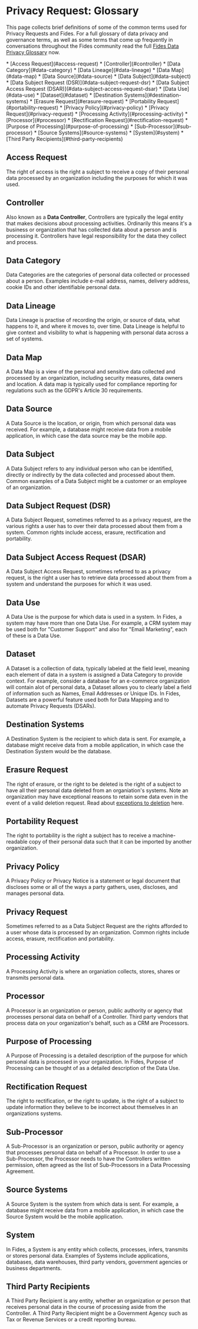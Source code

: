 
# Privacy Request: Glossary


This page collects brief definitions of some of the common terms used for Privacy Requests and Fides.
For a full glossary of data privacy and governance terms, as well as some terms that come up frequently in conversations throughout the Fides community read the full [Fides Data Privacy Glossary](#LINK) now.

<div class="glossary-list">
* [Access Request](#access-request)
* [Controller](#controller)
* [Data Category](#data-category)
* [Data Lineage](#data-lineage)
* [Data Map](#data-map)
* [Data Source](#data-source)
* [Data Subject](#data-subject)
* [Data Subject Request (DSR)](#data-subject-request-dsr)
* [Data Subject Access Request (DSAR)](#data-subject-access-request-dsar)
* [Data Use](#data-use)
* [Dataset](#dataset)
* [Destination Systems](#destination-systems)
* [Erasure Request](#erasure-request)
* [Portability Request](#portability-request)
* [Privacy Policy](#privacy-policy)
* [Privacy Request](#privacy-request)
* [Processing Activity](#processing-activity)
* [Processor](#processor)
* [Rectification Request](#rectification-request)
* [Purpose of Processing](#purpose-of-processing)
* [Sub-Processor](#sub-processor)
* [Source Systems](#source-systems)
* [System](#system)
* [Third Party Recipients](#third-party-recipients)
</div>

## Access Request
The right of access is the right a subject to receive a copy of their personal data processed by an organization including the purposes for which it was used.

## Controller
Also known as a **Data Controller**, Controllers are typically the legal entity that makes decisions about processing activities. Ordinarily this means it's a business or organization that has collected data about a person and is processing it. Controllers have legal responsibility for the data they collect and process. 

## Data Category
Data Categories are the categories of personal data collected or processed about a person. Examples include e-mail address, names, delivery address, cookie IDs and other identifiable personal data.

## Data Lineage
Data Lineage is practise of recording the origin, or source of data, what happens to it, and where it moves to, over time. Data Lineage is helpful to give context and visibility to what is happening with personal data across a set of systems.

## Data Map
A Data Map is a view of the personal and sensitive data collected and processed by an organization, including security measures, data owners and location. A data map is typically used for compliance reporting for regulations such as the GDPR's Article 30 requirements.

## Data Source
A Data Source is the location, or origin, from which personal data was received. For example, a database might receive data from a mobile application, in which case the data source may be the mobile app.

## Data Subject
A Data Subject refers to any individual person who can be identified, directly or indirectly by the data collected and processed about them. Common examples of a Data Subject might be a customer or an employee of an organization.

## Data Subject Request (DSR)
A Data Subject Request, sometimes referred to as a privacy request, are the various rights a user has to over their data processed about them from a system. Common rights include access, erasure, rectification and portability.

## Data Subject Access Request (DSAR)
A Data Subject Access Request, sometimes referred to as a privacy request, is the right a user has to retrieve data processed about them from a system and understand the purposes for which it was used.

## Data Use
A Data Use is the purpose for which data is used in a system. In Fides, a system may have more than one Data Use. For example, a CRM system may be used both for "Customer Support" and also for "Email Marketing", each of these is a Data Use.

## Dataset
A Dataset is a collection of data, typically labeled at the field level, meaning each element of data in a system is assigned a Data Category to provide context. For example, consider a database for an e-commerce organization will contain alot of personal data, a Dataset allows you to clearly label a field of information such as Names, Email Addresses or Unique IDs. In Fides, Datasets are a powerful feature used both for Data Mapping and to automate Privacy Requests (DSARs).

## Destination Systems
A Destination System is the recipient to which data is sent. For example, a database might receive data from a mobile application, in which case the Destination System would be the database.

## Erasure Request
The right of erasure, or the right to be deleted is the right of a subject to have all their personal data deleted from an organiation's systems. Note an organization may have exceptional reasons to retain some data even in the event of a valid deletion request. Read about [exceptions to deletion](privacy-requests-fundamentals#exceptions-to-privacy-requests) here.

## Portability Request
The right to portability is the right a subject has to receive a machine-readable copy of their personal data such that it can be imported by another organization. 

## Privacy Policy
A Privacy Policy or Privacy Notice is a statement or legal document that discloses some or all of the ways a party gathers, uses, discloses, and manages personal data.

## Privacy Request
Sometimes referred to as a Data Subject Request are the rights afforded to a user whose data is processed by an organization. Common rights include access, erasure, rectification and portability.

## Processing Activity
A Processing Activity is where an organiation collects, stores, shares or transmits personal data.

## Processor
A Processor is an organization or person, public authority or agency that processes personal data on behalf of a Controller. Third party vendors that process data on your organization's behalf, such as a CRM are Processors.

## Purpose of Processing
A Purpose of Processing is a detailed description of the purpose for which personal data is processed in your organization. In Fides, Purpose of Processing can be thought of as a detailed description of the Data Use.

## Rectification Request
The right to rectification, or the right to update, is the right of a subject to update information they believe to be incorrect about themselves in an organizations systems.

## Sub-Processor
A Sub-Processor is an organization or person, public authority or agency that processes personal data on behalf of a Processor. In order to use a Sub-Processor, the Processor needs to have the Controllers written permission, often agreed as the list of Sub-Processors in a Data Processing Agreement.

## Source Systems
A Source System is the system from which data is sent. For example, a database might receive data from a mobile application, in which case the Source System would be the mobile application.

## System
In Fides, a System is any entity which collects, processes, infers, transmits or stores personal data. Examples of Systems include applications, databases, data warehouses, third party vendors, government agencies or business departments.

## Third Party Recipients
A Third Party Recipient is any entity, whether an organization or person that receives personal data in the course of processing aside from the Controller. A Third Party Recipient might be a Government Agency such as Tax or Revenue Services or a credit reporting bureau.



